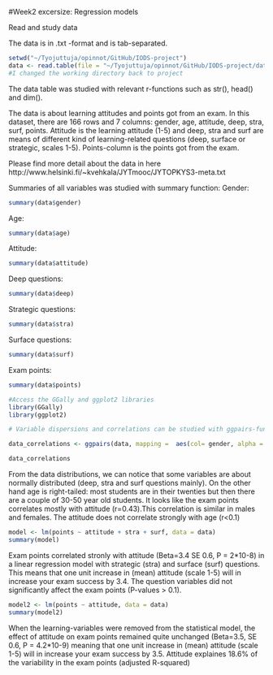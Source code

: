#Week2 excersize: Regression models  

Read and study data

The data is in .txt -format and is tab-separated.

```r
setwd("~/Tyojuttuja/opinnot/GitHub/IODS-project")
data <- read.table(file = "~/Tyojuttuja/opinnot/GitHub/IODS-project/data/learning2014.txt", sep="\t")
#I changed the working directory back to project
```

The data table was studied with relevant r-functions such as 
str(), head() and dim().

The data is about learning attitudes and points got from an exam. In this dataset, there are 166 rows and 7 columns:
gender, age, attitude, deep, stra, surf, points.
Attitude is the learning attitude (1-5) and deep, stra and surf are means of different kind of learning-related questions (deep, surface or strategic, scales 1-5). Points-column is the points got from the exam.

Please find more detail about the data in here
http://www.helsinki.fi/~kvehkala/JYTmooc/JYTOPKYS3-meta.txt

Summaries of all variables was studied with summary function:
Gender:
```r
summary(data$gender)
```
Age:
```r
summary(data$age)
```
Attitude:
```r
summary(data$attitude)
```
Deep questions:
```r
summary(data$deep)
```
Strategic questions:
```r
summary(data$stra)
```
Surface questions:
```r
summary(data$surf)
```
Exam points:
```r
summary(data$points)
```

```r
#Access the GGally and ggplot2 libraries
library(GGally)
library(ggplot2)

# Variable dispersions and correlations can be studied with ggpairs-function

data_correlations <- ggpairs(data, mapping =  aes(col= gender, alpha = 0.3), lower = list(combo = wrap("facethist", bins = 20)))

data_correlations
```

From the data distributions, we can notice that some variables are about normally distributed (deep, stra and surf questions mainly). On the other hand age is right-tailed: most students are in their twenties but then there are a couple of 30-50 year old students. It looks like the exam points correlates mostly with attitude (r=0.43).This correlation is similar in males and females. The attitude does not correlate strongly with age (r<0.1)

```r
model <- lm(points ~ attitude + stra + surf, data = data)
summary(model)
```

Exam points correlated stronly with attitude (Beta=3.4 SE 0.6, P = 2*10-8) in a linear regression model with strategic (stra) and surface (surf) questions. This means that one unit increase in (mean) attitude (scale 1-5) will in increase your exam success by 3.4. The question variables did not significantly affect the exam points (P-values > 0.1).

```r
model2 <- lm(points ~ attitude, data = data)
summary(model2)
```
When the learning-variables were removed from the statistical model, the effect of attitude on exam points remained quite unchanged (Beta=3.5, SE 0.6, P = 4.2*10-9) meaning that one unit increase in (mean) attitude (scale 1-5) will in increase your exam success by 3.5. Attitude explaines 18.6% of the variability in the exam points (adjusted R-squared)